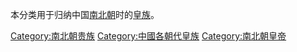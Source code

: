 {{Catnav|頁面分類|...|魏晉南北朝|南北朝|南北朝人}}
{{Catnav|頁面分類|...|中国朝代|各朝代中国人|南北朝人}}

本分类用于归纳中国[[南北朝|南北朝]]时的[[皇族|皇族]]。

[[Category:南北朝贵族|Category:南北朝贵族]]
[[Category:中國各朝代皇族|Category:中國各朝代皇族]]
[[Category:南北朝皇帝|Category:南北朝皇帝]]